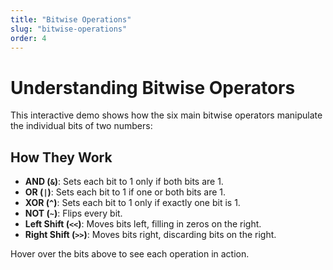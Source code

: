 ```yaml
---
title: "Bitwise Operations"
slug: "bitwise-operations"
order: 4
---
```



# Understanding Bitwise Operators

This interactive demo shows how the six main bitwise operators manipulate the individual bits of two numbers:

<BitwiseOperators />

## How They Work

- **AND (`&`)**: Sets each bit to 1 only if both bits are 1.  
- **OR (`|`)**: Sets each bit to 1 if one or both bits are 1.  
- **XOR (`^`)**: Sets each bit to 1 only if exactly one bit is 1.  
- **NOT (`~`)**: Flips every bit.  
- **Left Shift (`<<`)**: Moves bits left, filling in zeros on the right.  
- **Right Shift (`>>`)**: Moves bits right, discarding bits on the right.

Hover over the bits above to see each operation in action.
